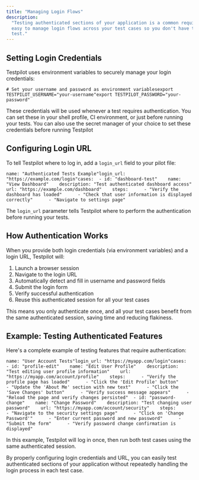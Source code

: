 ```yaml
---
title: "Managing Login Flows"
description:
  "Testing authenticated sections of your application is a common requirement. Testpilot makes it
  easy to manage login flows across your test cases so you don't have to repeatedly log in for each
  test."
---
```


## Setting Login Credentials[​](#setting-login-credentials "Direct link to Setting Login Credentials")

Testpilot uses environment variables to securely manage your login credentials:

```
# Set your username and password as environment variablesexport TESTPILOT_USERNAME="your-username"export TESTPILOT_PASSWORD="your-password"
```

These credentials will be used whenever a test requires authentication. You can set these in your
shell profile, CI environment, or just before running your tests. You can also use the secret
manager of your choice to set these credentials before running Testpilot

## Configuring Login URL[​](#configuring-login-url "Direct link to Configuring Login URL")

To tell Testpilot where to log in, add a `login_url` field to your pilot file:

```
name: "Authenticated Tests Example"login_url: "https://example.com/login"cases:  - id: "dashboard-test"    name: "View Dashboard"    description: "Test authenticated dashboard access"    url: "https://example.com/dashboard"    steps:      - "Verify the dashboard has loaded"      - "Check that user information is displayed correctly"      - "Navigate to settings page"
```

The `login_url` parameter tells Testpilot where to perform the authentication before running your
tests.

## How Authentication Works[​](#how-authentication-works "Direct link to How Authentication Works")

When you provide both login credentials (via environment variables) and a login URL, Testpilot will:

1. Launch a browser session
2. Navigate to the login URL
3. Automatically detect and fill in username and password fields
4. Submit the login form
5. Verify successful authentication
6. Reuse this authenticated session for all your test cases

This means you only authenticate once, and all your test cases benefit from the same authenticated
session, saving time and reducing flakiness.

## Example: Testing Authenticated Features[​](#example-testing-authenticated-features "Direct link to Example: Testing Authenticated Features")

Here's a complete example of testing features that require authentication:

```
name: "User Account Tests"login_url: "https://myapp.com/login"cases:  - id: "profile-edit"    name: "Edit User Profile"    description: "Test editing user profile information"    url: "https://myapp.com/account/profile"    steps:      - "Verify the profile page has loaded"      - "Click the 'Edit Profile' button"      - "Update the 'About Me' section with new text"      - "Click the 'Save Changes' button"      - "Verify success message appears"      - "Reload the page and verify changes persisted"  - id: "password-change"    name: "Change Password"    description: "Test changing user password"    url: "https://myapp.com/account/security"    steps:      - "Navigate to the security settings page"      - "Click on 'Change Password'"      - "Enter current password and new password"      - "Submit the form"      - "Verify password change confirmation is displayed"
```

In this example, Testpilot will log in once, then run both test cases using the same authenticated
session.

By properly configuring login credentials and URL, you can easily test authenticated sections of
your application without repeatedly handling the login process in each test case.
